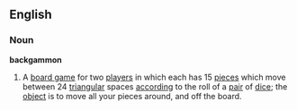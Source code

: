 ==English==
===Noun===
'''backgammon'''
{{wikipedia}}
# A [[board game]] for two [[player]]s in which each has 15 [[piece]]s which move between 24 [[triangle|triangular]] spaces [[according]] to the roll of a [[pair]] of [[dice]]; the [[object]] is to move all your pieces around, and off the board.